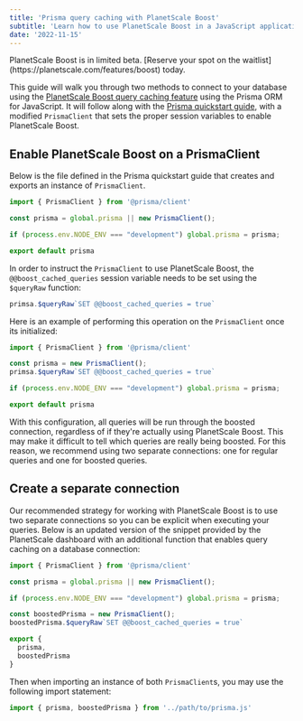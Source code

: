 ```yaml
---
title: 'Prisma query caching with PlanetScale Boost'
subtitle: 'Learn how to use PlanetScale Boost in a JavaScript application using Prisma.'
date: '2022-11-15'
---
```



<InfoBlock type='note'>
  PlanetScale Boost is in limited beta. [Reserve your spot on the waitlist](https://planetscale.com/features/boost) today.
</InfoBlock>

This guide will walk you through two methods to connect to your database using the [PlanetScale Boost query caching feature](/docs/concepts/query-caching-with-planetscale-boost) using the Prisma ORM for JavaScript. It will follow along with the [Prisma quickstart guide](https://planetscale.com/docs/tutorials/prisma-quickstart), with a modified `PrismaClient` that sets the proper session variables to enable PlanetScale Boost.

## Enable PlanetScale Boost on a PrismaClient

Below is the file defined in the Prisma quickstart guide that creates and exports an instance of `PrismaClient`.

```js
import { PrismaClient } from '@prisma/client'

const prisma = global.prisma || new PrismaClient();

if (process.env.NODE_ENV === "development") global.prisma = prisma;

export default prisma
```

In order to instruct the `PrismaClient` to use PlanetScale Boost, the `@@boost_cached_queries` session variable needs to be set using the `$queryRaw` function:

```js
primsa.$queryRaw`SET @@boost_cached_queries = true`
```

Here is an example of performing this operation on the `PrismaClient` once its initialized:

```js
import { PrismaClient } from '@prisma/client'

const prisma = new PrismaClient();
primsa.$queryRaw`SET @@boost_cached_queries = true`

if (process.env.NODE_ENV === "development") global.prisma = prisma;

export default prisma
```
With this configuration, all queries will be run through the boosted connection, regardless of if they're actually using PlanetScale Boost. This may make it difficult to tell which queries are really being boosted. For this reason, we recommend using two separate connections: one for regular queries and one for boosted queries.
## Create a separate connection

Our recommended strategy for working with PlanetScale Boost is to use two separate connections so you can be explicit when executing your queries. Below is an updated version of the snippet provided by the PlanetScale dashboard with an additional function that enables query caching on a database connection:

```js
import { PrismaClient } from '@prisma/client'

const prisma = global.prisma || new PrismaClient();

if (process.env.NODE_ENV === "development") global.prisma = prisma;

const boostedPrisma = new PrismaClient();
boostedPrisma.$queryRaw`SET @@boost_cached_queries = true`

export {
  prisma,
  boostedPrisma
}
```

Then when importing an instance of both `PrismaClient`s, you may use the following import statement:

```js
import { prisma, boostedPrisma } from '../path/to/prisma.js'
```